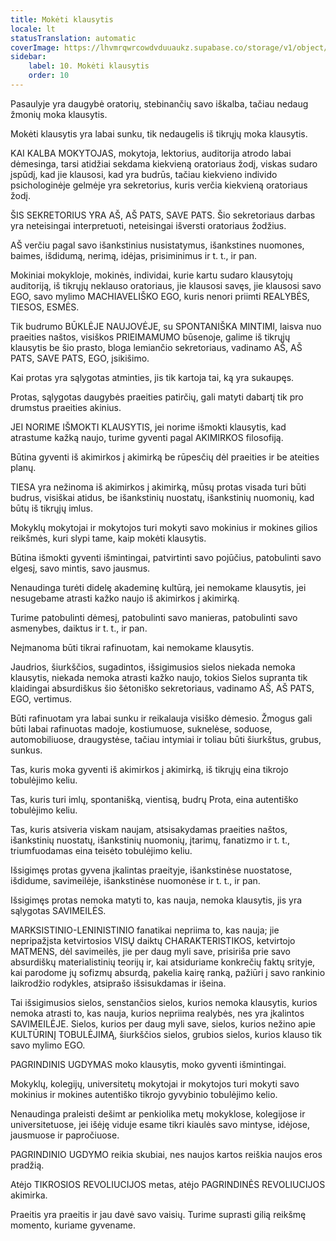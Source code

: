 ```yaml
---
title: Mokėti klausytis
locale: lt
statusTranslation: automatic
coverImage: https://lhvmrqwrcowdvduuaukz.supabase.co/storage/v1/object/public/strapi-uploads/small_cover-educacion-fundamental.webp-2d51a7828a2b1309555be27f7e2a61a0.webp
sidebar:
    label: 10. Mokėti klausytis
    order: 10
---
```

Pasaulyje yra daugybė oratorių, stebinančių savo iškalba, tačiau nedaug žmonių moka klausytis.

Mokėti klausytis yra labai sunku, tik nedaugelis iš tikrųjų moka klausytis.

KAI KALBA MOKYTOJAS, mokytoja, lektorius, auditorija atrodo labai dėmesinga, tarsi atidžiai sekdama kiekvieną oratoriaus žodį, viskas sudaro įspūdį, kad jie klausosi, kad yra budrūs, tačiau kiekvieno individo psichologinėje gelmėje yra sekretorius, kuris verčia kiekvieną oratoriaus žodį.

ŠIS SEKRETORIUS YRA AŠ, AŠ PATS, SAVE PATS. Šio sekretoriaus darbas yra neteisingai interpretuoti, neteisingai išversti oratoriaus žodžius.

AŠ verčiu pagal savo išankstinius nusistatymus, išankstines nuomones, baimes, išdidumą, nerimą, idėjas, prisiminimus ir t. t., ir pan.

Mokiniai mokykloje, mokinės, individai, kurie kartu sudaro klausytojų auditoriją, iš tikrųjų neklauso oratoriaus, jie klausosi savęs, jie klausosi savo EGO, savo mylimo MACHIAVELIŠKO EGO, kuris nenori priimti REALYBĖS, TIESOS, ESMĖS.

Tik budrumo BŪKLĖJE NAUJOVĖJE, su SPONTANIŠKA MINTIMI, laisva nuo praeities naštos, visiškos PRIEIMAMUMO būsenoje, galime iš tikrųjų klausytis be šio prasto, bloga lemiančio sekretoriaus, vadinamo AŠ, AŠ PATS, SAVE PATS, EGO, įsikišimo.

Kai protas yra sąlygotas atminties, jis tik kartoja tai, ką yra sukaupęs.

Protas, sąlygotas daugybės praeities patirčių, gali matyti dabartį tik pro drumstus praeities akinius.

JEI NORIME IŠMOKTI KLAUSYTIS, jei norime išmokti klausytis, kad atrastume kažką naujo, turime gyventi pagal AKIMIRKOS filosofiją.

Būtina gyventi iš akimirkos į akimirką be rūpesčių dėl praeities ir be ateities planų.

TIESA yra nežinoma iš akimirkos į akimirką, mūsų protas visada turi būti budrus, visiškai atidus, be išankstinių nuostatų, išankstinių nuomonių, kad būtų iš tikrųjų imlus.

Mokyklų mokytojai ir mokytojos turi mokyti savo mokinius ir mokines gilios reikšmės, kuri slypi tame, kaip mokėti klausytis.

Būtina išmokti gyventi išmintingai, patvirtinti savo pojūčius, patobulinti savo elgesį, savo mintis, savo jausmus.

Nenaudinga turėti didelę akademinę kultūrą, jei nemokame klausytis, jei nesugebame atrasti kažko naujo iš akimirkos į akimirką.

Turime patobulinti dėmesį, patobulinti savo manieras, patobulinti savo asmenybes, daiktus ir t. t., ir pan.

Neįmanoma būti tikrai rafinuotam, kai nemokame klausytis.

Jaudrios, šiurkščios, sugadintos, išsigimusios sielos niekada nemoka klausytis, niekada nemoka atrasti kažko naujo, tokios Sielos supranta tik klaidingai absurdiškus šio šėtoniško sekretoriaus, vadinamo AŠ, AŠ PATS, EGO, vertimus.

Būti rafinuotam yra labai sunku ir reikalauja visiško dėmesio. Žmogus gali būti labai rafinuotas madoje, kostiumuose, suknelėse, soduose, automobiliuose, draugystėse, tačiau intymiai ir toliau būti šiurkštus, grubus, sunkus.

Tas, kuris moka gyventi iš akimirkos į akimirką, iš tikrųjų eina tikrojo tobulėjimo keliu.

Tas, kuris turi imlų, spontanišką, vientisą, budrų Prota, eina autentiško tobulėjimo keliu.

Tas, kuris atsiveria viskam naujam, atsisakydamas praeities naštos, išankstinių nuostatų, išankstinių nuomonių, įtarimų, fanatizmo ir t. t., triumfuodamas eina teisėto tobulėjimo keliu.

Išsigimęs protas gyvena įkalintas praeityje, išankstinėse nuostatose, išdidume, savimeilėje, išankstinėse nuomonėse ir t. t., ir pan.

Išsigimęs protas nemoka matyti to, kas nauja, nemoka klausytis, jis yra sąlygotas SAVIMEILĖS.

MARKSISTINIO-LENINISTINIO fanatikai nepriima to, kas nauja; jie nepripažįsta ketvirtosios VISŲ daiktų CHARAKTERISTIKOS, ketvirtojo MATMENS, dėl savimeilės, jie per daug myli save, prisiriša prie savo absurdiškų materialistinių teorijų ir, kai atsiduriame konkrečių faktų srityje, kai parodome jų sofizmų absurdą, pakelia kairę ranką, pažiūri į savo rankinio laikrodžio rodykles, atsiprašo išsisukdamas ir išeina.

Tai išsigimusios sielos, senstančios sielos, kurios nemoka klausytis, kurios nemoka atrasti to, kas nauja, kurios nepriima realybės, nes yra įkalintos SAVIMEILĖJE. Sielos, kurios per daug myli save, sielos, kurios nežino apie KULTŪRINĮ TOBULĖJIMĄ, šiurkščios sielos, grubios sielos, kurios klauso tik savo mylimo EGO.

PAGRINDINIS UGDYMAS moko klausytis, moko gyventi išmintingai.

Mokyklų, kolegijų, universitetų mokytojai ir mokytojos turi mokyti savo mokinius ir mokines autentiško tikrojo gyvybinio tobulėjimo kelio.

Nenaudinga praleisti dešimt ar penkiolika metų mokyklose, kolegijose ir universitetuose, jei išėję viduje esame tikri kiaulės savo mintyse, idėjose, jausmuose ir papročiuose.

PAGRINDINIO UGDYMO reikia skubiai, nes naujos kartos reiškia naujos eros pradžią.

Atėjo TIKROSIOS REVOLIUCIJOS metas, atėjo PAGRINDINĖS REVOLIUCIJOS akimirka.

Praeitis yra praeitis ir jau davė savo vaisių. Turime suprasti gilią reikšmę momento, kuriame gyvename.

